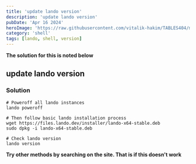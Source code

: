 ```yaml
---
title: 'update lando version'
description: 'update lando version'
pubDate: 'Apr 16 2024'
heroImage: 'https://raw.githubusercontent.com/vitalik-hakim/TABLES404/main/error_b/SHELL.jpg'
category: 'shell'
tags: [lando, shell, version]
---
```


**The solution for this is noted below**

## update lando version

### Solution

```shell
# Poweroff all lando instances
lando poweroff

# Then follow basic lando installation process
wget https://files.lando.dev/installer/lando-x64-stable.deb
sudo dpkg -i lando-x64-stable.deb

# Check lando version
lando version
```

**Try other methods by searching on the site. That is if this doesn't work**
